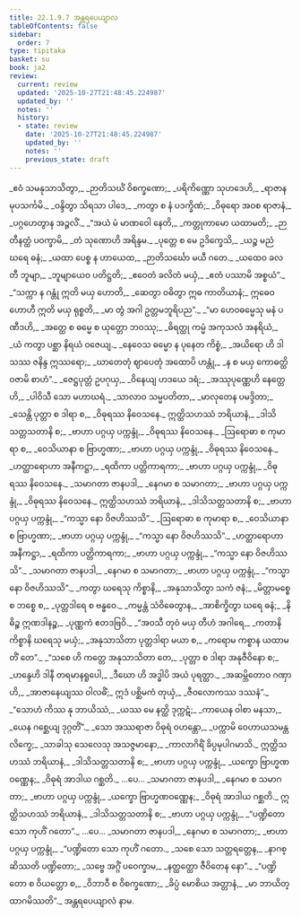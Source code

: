 ```yaml
---
title: 22.1.9.7 အန္တရပေယျာလ
tableOfContents: false
sidebar:
  order: 7
type: tipitaka
basket: su
book: ja2
review:
  current: review
  updated: '2025-10-27T21:48:45.224987'
  updated_by: ''
  notes: ''
  history:
  - state: review
    date: '2025-10-27T21:48:45.224987'
    updated_by: ''
    notes: ''
    previous_state: draft
---
```



<ReviewStatus review={frontmatter.review} showDetails={true} />

<HypothesisAnnotation frontmatter={frontmatter} />

<DynamicBreadcrumb />

<Division number="1518" book="ja2" e="ch" v="23" p="294">

<Paragraph number="2858" type="verses" book="ja2">
_ဧဝံ သမနုသာသိတွာ,_  
_ဉာတိသင်္ဃံ ဝိစက္ခဏော;_  
_ပရိကိဏ္ဏော သုဟဒေဟိ,_  
_ရာဇာနမုပသင်္ကမိ._  

</Paragraph>

</Division>
<Division number="1519" book="ja2" e="ch" v="23" p="294">

<Paragraph number="2859" type="verses" book="ja2">
_ဝန္ဒိတွာ သိရသာ ပါဒေ,_  
_ကတွာ စ နံ ပဒက္ခိဏံ;_  
_ဝိဓုရော အဝစ ရာဇာနံ,_  
_ပဂ္ဂဟေတွာန အဉ္ဇလိံ._  

</Paragraph>

</Division>
<Division number="1520" book="ja2" e="ch" v="23" p="294">

<Paragraph number="2860" type="verses" book="ja2">
_“အယံ မံ မာဏဝေါ နေတိ,_  
_ကတ္တုကာမော ယထာမတိ;_  
_ဉာတီနတ္ထံ ပဝက္ခာမိ,_  
_တံ သုဏောဟိ အရိန္ဒမ._  

</Paragraph>

</Division>
<Division number="1521" book="ja2" e="ch" v="23" p="294">

<Paragraph number="2861" type="verses" book="ja2">
_ပုတ္တေ စ မေ ဥဒိက္ခေသိ,_  
_ယဉ္စ မညံ ဃရေ ဓနံ;_  
_ယထာ ပေစ္စ န ဟာယေထ,_  
_ဉာတိသင်္ဃော မယီ ဂတေ._  

</Paragraph>

</Division>
<Division number="1522" book="ja2" e="ch" v="23" p="294">

<Paragraph number="2862" type="verses" book="ja2">
_ယထေဝ ခလတီ ဘူမျာ,_  
_ဘူမျာယေဝ ပတိဋ္ဌတိ;_  
_ဧဝေတံ ခလိတံ မယှံ,_  
_ဧတံ ပဿာမိ အစ္စယံ”._  

</Paragraph>

</Division>
<Division number="1523" book="ja2" e="ch" v="23" p="294">

<Paragraph number="2863" type="verses" book="ja2">
_“သက္ကာ န ဂန္တုံ ဣတိ မယှ ဟောတိ,_  
_ဆေတွာ ဝဓိတွာ ဣဓ ကာတိယာနံ;_  
ဣဓေဝ ဟောဟီ ဣတိ မယှ ရုစ္စတိ,_  
_မာ တွံ အဂါ ဥတ္တမဘူရိပည”._  

</Paragraph>

</Division>
<Division number="1524" book="ja2" e="ch" v="23" p="295">

<Paragraph number="2864" type="verses" book="ja2">
_“မာ ဟေဝဓမ္မေသု မနံ ပဏီဒဟိ,_  
_အတ္ထေ စ ဓမ္မေ စ ယုတ္တော ဘဝဿု;_  
_ဓိရတ္ထု ကမ္မံ အကုသလံ အနရိယံ,_  
_ယံ ကတွာ ပစ္ဆာ နိရယံ ဝဇေယျ._  

</Paragraph>

</Division>
<Division number="1525" book="ja2" e="ch" v="23" p="295">

<Paragraph number="2865" type="verses" book="ja2">
_နေဝေသ ဓမ္မော န ပုနေတ ကိစ္စံ,_  
_အယိရော ဟိ ဒါသဿ ဇနိန္ဒ ဣဿရော;_  
_ဃာတေတုံ ဈာပေတုံ အထောပိ ဟန္တုံ,_  
_န စ မယှ ကောဓတ္ထိ ဝဇာမိ စာဟံ”._  

</Paragraph>

</Division>
<Division number="1526" book="ja2" e="ch" v="23" p="295">

<Paragraph number="2866" type="verses" book="ja2">
_ဇေဋ္ဌပုတ္တံ ဥပဂုယှ,_  
_ဝိနေယျ ဟဒယေ ဒရံ;_  
_အဿုပုဏ္ဏေဟိ နေတ္တေဟိ,_  
_ပါဝိသီ သော မဟာဃရံ._  

</Paragraph>

</Division>
<Division number="1527" book="ja2" e="ch" v="23" p="295">

<Paragraph number="2867" type="verses" book="ja2">
_သာလာဝ သမ္မပတိတာ,_  
_မာလုတေန ပမဒ္ဒိတာ;_  
_သေန္တိ ပုတ္တာ စ ဒါရာ စ,_  
_ဝိဓုရဿ နိဝေသနေ._  

</Paragraph>

</Division>
<Division number="1528" book="ja2" e="ch" v="23" p="295">

<Paragraph number="2868" type="verses" book="ja2">
ဣတ္ထိသဟဿံ ဘရိယာနံ,_  
_ဒါသိသတ္တသတာနိ စ;_  
_ဗာဟာ ပဂ္ဂယှ ပက္ကန္ဒုံ,_  
_ဝိဓုရဿ နိဝေသနေ._  

</Paragraph>

</Division>
<Division number="1529" book="ja2" e="ch" v="23" p="295">

<Paragraph number="2869" type="verses" book="ja2">
_ဩရောဓာ စ ကုမာရာ စ,_  
_ဝေသိယာနာ စ ဗြာဟ္မဏာ;_  
_ဗာဟာ ပဂ္ဂယှ ပက္ကန္ဒုံ,_  
_ဝိဓုရဿ နိဝေသနေ._  

</Paragraph>

</Division>
<Division number="1530" book="ja2" e="ch" v="23" p="295">

<Paragraph number="2870" type="verses" book="ja2">
_ဟတ္ထာရောဟာ အနီကဋ္ဌာ,_  
_ရထိကာ ပတ္တိကာရကာ;_  
_ဗာဟာ ပဂ္ဂယှ ပက္ကန္ဒုံ,_  
_ဝိဓုရဿ နိဝေသနေ._  

</Paragraph>

</Division>
<Division number="1531" book="ja2" e="ch" v="23" p="295">

<Paragraph number="2871" type="verses" book="ja2">
_သမာဂတာ ဇာနပဒါ,_  
_နေဂမာ စ သမာဂတာ;_  
_ဗာဟာ ပဂ္ဂယှ ပက္ကန္ဒုံ,_  
_ဝိဓုရဿ နိဝေသနေ._  

</Paragraph>

</Division>
<Division number="1532" book="ja2" e="ch" v="23" p="295">

<Paragraph number="2872" type="verses" book="ja2">
ဣတ္ထိသဟဿံ ဘရိယာနံ,_  
_ဒါသိသတ္တသတာနိ စ;_  
_ဗာဟာ ပဂ္ဂယှ ပက္ကန္ဒုံ,_  
_“ကသ္မာ နော ဝိဇဟိဿသိ”._  

</Paragraph>

</Division>
<Division number="1533" book="ja2" e="ch" v="23" p="295">

<Paragraph number="2873" type="verses" book="ja2">
_ဩရောဓာ စ ကုမာရာ စ,_  
_ဝေသိယာနာ စ ဗြာဟ္မဏာ;_  
_ဗာဟာ ပဂ္ဂယှ ပက္ကန္ဒုံ,_  
_“ကသ္မာ နော ဝိဇဟိဿသိ”._  

</Paragraph>

</Division>
<Division number="1534" book="ja2" e="ch" v="23" p="295">

<Paragraph number="2874" type="verses" book="ja2">
_ဟတ္ထာရောဟာ အနီကဋ္ဌာ,_  
_ရထိကာ ပတ္တိကာရကာ;_  
_ဗာဟာ ပဂ္ဂယှ ပက္ကန္ဒုံ,_  
_“ကသ္မာ နော ဝိဇဟိဿသိ”._  

</Paragraph>

</Division>
<Division number="1535" book="ja2" e="ch" v="23" p="296">

<Paragraph number="2875" type="verses" book="ja2">
_သမာဂတာ ဇာနပဒါ,_  
_နေဂမာ စ သမာဂတာ;_  
_ဗာဟာ ပဂ္ဂယှ ပက္ကန္ဒုံ,_  
_“ကသ္မာ နော ဝိဇဟိဿသိ”._  

</Paragraph>

</Division>
<Division number="1536" book="ja2" e="ch" v="23" p="296">

<Paragraph number="2876" type="verses" book="ja2">
_ကတွာ ဃရေသု ကိစ္စာနိ,_  
_အနုသာသိတွာ သကံ ဇနံ;_  
_မိတ္တာမစ္စေ စ ဘစ္စေ စ,_  
_ပုတ္တဒါရေ စ ဗန္ဓဝေ._  

</Paragraph>

</Division>
<Division number="1537" book="ja2" e="ch" v="23" p="296">

<Paragraph number="2877" type="verses" book="ja2">
_ကမ္မန္တံ သံဝိဓေတွာန,_  
_အာစိက္ခိတွာ ဃရေ ဓနံ;_  
_နိဓိဉ္စ ဣဏဒါနဉ္စ,_  
_ပုဏ္ဏကံ ဧတဒဗြဝိ._  

</Paragraph>

</Division>
<Division number="1538" book="ja2" e="ch" v="23" p="296">

<Paragraph number="2878" type="verses" book="ja2">
_“အဝသီ တုဝံ မယှ တီဟံ အဂါရေ,_  
_ကတာနိ ကိစ္စာနိ ဃရေသု မယှံ;_  
_အနုသာသိတာ ပုတ္တဒါရာ မယာ စ,_  
_ကရောမ ကစ္စာန ယထာမတိံ တေ”._  

</Paragraph>

</Division>
<Division number="1539" book="ja2" e="ch" v="23" p="296">

<Paragraph number="2879" type="verses" book="ja2">
_“သစေ ဟိ ကတ္တေ အနုသာသိတာ တေ,_  
_ပုတ္တာ စ ဒါရာ အနုဇီဝိနော စ;_  
_ဟန္ဒေဟိ ဒါနီ တရမာနရူပေါ,_  
_ဒီဃော ဟိ အဒ္ဓါပိ အယံ ပုရတ္ထာ._  

</Paragraph>

</Division>
<Division number="1540" book="ja2" e="ch" v="23" p="296">

<Paragraph number="2880" type="verses" book="ja2">
_အဆမ္ဘိတောဝ ဂဏှာဟိ,_  
_အာဇာနေယျဿ ဝါလဓိံ;_  
ဣဒံ ပစ္ဆိမကံ တုယှံ,_  
_ဇီဝလောကဿ ဒဿနံ”._  

</Paragraph>

</Division>
<Division number="1541" book="ja2" e="ch" v="23" p="296">

<Paragraph number="2881" type="verses" book="ja2">
_“သောဟံ ကိဿ နု ဘာယိဿံ,_  
_ယဿ မေ နတ္ထိ ဒုက္ကဋံ;_  
_ကာယေန ဝါစာ မနသာ,_  
_ယေန ဂစ္ဆေယျ ဒုဂ္ဂတိံ”._  

</Paragraph>

</Division>
<Division number="1542" book="ja2" e="ch" v="23" p="296">

<Paragraph number="2882" type="verses" book="ja2">
_သော အဿရာဇာ ဝိဓုရံ ဝဟန္တော,_  
_ပက္ကာမိ ဝေဟာယသမန္တလိက္ခေ;_  
_သာခါသု သေလေသု အသဇ္ဇမာနော,_  
_ကာလာဂိရိံ ခိပ္ပမုပါဂမာသိ._  

</Paragraph>

</Division>
<Division number="1543" book="ja2" e="ch" v="23" p="296">

<Paragraph number="2883" type="verses" book="ja2">
ဣတ္ထိသဟဿံ ဘရိယာနံ,_  
_ဒါသိသတ္တသတာနိ စ;_  
_ဗာဟာ ပဂ္ဂယှ ပက္ကန္ဒုံ,_  
_ယက္ခော ဗြာဟ္မဏဝဏ္ဏေန;_  
_ဝိဓုရံ အာဒါယ ဂစ္ဆတိ._  


</Paragraph>
</Division>

<Paragraph number="2884" type="center" book="ja2">
…ပေ…


</Paragraph>

<Division number="1544" book="ja2" e="ch" v="23" p="297">

<Paragraph number="2885" type="verses" book="ja2">
_သမာဂတာ ဇာနပဒါ,_  
_နေဂမာ စ သမာဂတာ;_  
_ဗာဟာ ပဂ္ဂယှ ပက္ကန္ဒုံ,_  
_ယက္ခော ဗြာဟ္မဏဝဏ္ဏေန;_  
_ဝိဓုရံ အာဒါယ ဂစ္ဆတိ._  

</Paragraph>

</Division>
<Division number="1545" book="ja2" e="ch" v="23" p="297">

<Paragraph number="2886" type="verses" book="ja2">
ဣတ္ထိသဟဿံ ဘရိယာနံ,_  
_ဒါသိသတ္တသတာနိ စ;_  
_ဗာဟာ ပဂ္ဂယှ ပက္ကန္ဒုံ,_  
_“ပဏ္ဍိတော သော ကုဟိံ ဂတော”._  


</Paragraph>
</Division>

<Paragraph number="2887" type="center" book="ja2">
…ပေ…


</Paragraph>

<Division number="1546" book="ja2" e="ch" v="23" p="297">

<Paragraph number="2888" type="verses" book="ja2">
_သမာဂတာ ဇာနပဒါ,_  
_နေဂမာ စ သမာဂတာ;_  
_ဗာဟာ ပဂ္ဂယှ ပက္ကန္ဒုံ,_  
_“ပဏ္ဍိတော သော ကုဟိံ ဂတော._  

</Paragraph>

</Division>
<Division number="1547" book="ja2" e="ch" v="23" p="297">

<Paragraph number="2889" type="verses" book="ja2">
_သစေ သော သတ္တရတ္တေန,_  
_နာဂစ္ဆိဿတိ ပဏ္ဍိတော;_  
_သဗ္ဗေ အဂ္ဂိံ ပဝေက္ခာမ,_  
_နတ္ထတ္ထော ဇီဝိတေန နော”._  

</Paragraph>

</Division>
<Division number="1548" book="ja2" e="ch" v="23" p="297">

<Paragraph number="2890" type="verses" book="ja2">
_“ပဏ္ဍိတော စ ဝိယတ္တော စ,_  
_ဝိဘာဝီ စ ဝိစက္ခဏော;_  
_ခိပ္ပံ မောစိယ အတ္တာနံ,_  
_မာ ဘာယိတ္ထာဂမိဿတိ”._  


</Paragraph>
</Division>

<Paragraph number="2891" type="center" book="ja2">
အန္တရပေယျာလံ နာမ.
</Paragraph>